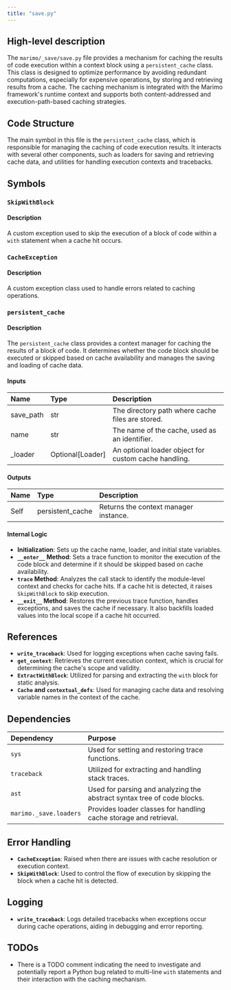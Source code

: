 ```yaml
---
title: "save.py"
---
```


## High-level description

The `marimo/_save/save.py` file provides a mechanism for caching the results of code execution within a context block using a `persistent_cache` class. This class is designed to optimize performance by avoiding redundant computations, especially for expensive operations, by storing and retrieving results from a cache. The caching mechanism is integrated with the Marimo framework's runtime context and supports both content-addressed and execution-path-based caching strategies.

## Code Structure

The main symbol in this file is the `persistent_cache` class, which is responsible for managing the caching of code execution results. It interacts with several other components, such as loaders for saving and retrieving cache data, and utilities for handling execution contexts and tracebacks.

## Symbols

### `SkipWithBlock`
#### Description
A custom exception used to skip the execution of a block of code within a `with` statement when a cache hit occurs.

### `CacheException`
#### Description
A custom exception class used to handle errors related to caching operations.

### `persistent_cache`
#### Description
The `persistent_cache` class provides a context manager for caching the results of a block of code. It determines whether the code block should be executed or skipped based on cache availability and manages the saving and loading of cache data.

#### Inputs
| Name | Type | Description |
|:-----|:-----|:------------|
| save_path | str | The directory path where cache files are stored. |
| name | str | The name of the cache, used as an identifier. |
| _loader | Optional[Loader] | An optional loader object for custom cache handling. |

#### Outputs
| Name | Type | Description |
|:-----|:-----|:------------|
| Self | persistent_cache | Returns the context manager instance. |

#### Internal Logic
- **Initialization**: Sets up the cache name, loader, and initial state variables.
- **`__enter__` Method**: Sets a trace function to monitor the execution of the code block and determine if it should be skipped based on cache availability.
- **`trace` Method**: Analyzes the call stack to identify the module-level context and checks for cache hits. If a cache hit is detected, it raises `SkipWithBlock` to skip execution.
- **`__exit__` Method**: Restores the previous trace function, handles exceptions, and saves the cache if necessary. It also backfills loaded values into the local scope if a cache hit occurred.

## References

- **`write_traceback`**: Used for logging exceptions when cache saving fails.
- **`get_context`**: Retrieves the current execution context, which is crucial for determining the cache's scope and validity.
- **`ExtractWithBlock`**: Utilized for parsing and extracting the `with` block for static analysis.
- **`Cache` and `contextual_defs`**: Used for managing cache data and resolving variable names in the context of the cache.

## Dependencies

| Dependency | Purpose |
|:-----------|:--------|
| `sys` | Used for setting and restoring trace functions. |
| `traceback` | Utilized for extracting and handling stack traces. |
| `ast` | Used for parsing and analyzing the abstract syntax tree of code blocks. |
| `marimo._save.loaders` | Provides loader classes for handling cache storage and retrieval. |

## Error Handling

- **`CacheException`**: Raised when there are issues with cache resolution or execution context.
- **`SkipWithBlock`**: Used to control the flow of execution by skipping the block when a cache hit is detected.

## Logging

- **`write_traceback`**: Logs detailed tracebacks when exceptions occur during cache operations, aiding in debugging and error reporting.

## TODOs

- There is a TODO comment indicating the need to investigate and potentially report a Python bug related to multi-line `with` statements and their interaction with the caching mechanism.
